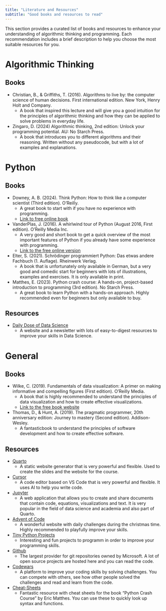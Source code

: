 ```yaml
---
title: "Literature and Resources"
subtitle: "Good books and resources to read"
---
```


This section provides a curated list of books and resources to enhance your understanding of algorithmic thinking and programming. Each recommendation includes a brief description to help you choose the most suitable resources for you.

# Algorithmic Thinking

## Books

- Christian, B., & Griffiths, T. (2016). Algorithms to live by: the computer science of human decisions. First international edition. New York, Henry Holt and Company.
    - A book that inspired this lecture and will give you a good intuition for the principles of algorithmic thinking and how they can be applied to solve problems in everyday life.
- Zingaro, D. (2024) Algorithmic thinking, 2nd edition: Unlock your programming potential. AU: No Starch Press.
    - A book that introduces you to different algorithms and their reasoning. Written without any pseudocode, but with a lot of examples and explanations.

# Python

## Books

- Downey, A. B. (2024). Think Python: How to think like a computer scientist (Third edition). O’Reilly.
    - A great book to start with if you have no experience with programming.
    - [Link to free online book](https://greenteapress.com/wp/think-python-3rd-edition/)

- VanderPlas, J. (2016). A whirlwind tour of Python (August 2016, First edition). O’Reilly Media Inc.
    - A very good and short book to get a quick overview of the most important features of Python if you already have some experience with programming.
    - [Link to the free online version](https://jakevdp.github.io/WhirlwindTourOfPython/)

- Elter, S. (2021). Schrödinger programmiert Python: Das etwas andere Fachbuch (1. Auflage). Rheinwerk Verlag.
    - A book that is unfortunately only available in German, but a very good and comedic start for beginners with lots of illustrations, examples and exercises. It is only available in print.

- Matthes, E. (2023). Python crash course: A hands-on, project-based introduction to programming (3rd edition). No Starch Press.
    - A great book to learn Python with a hands-on approach. Highly recommended even for beginners but only available to buy.

## Resources

- [Daily Dose of Data Science](https://www.dailydoseofds.com)
    - A website and a newsletter with lots of easy-to-digest resources to improve your skills in Data Science.

# General

## Books

- Wilke, C. (2019). Fundamentals of data visualization: A primer on making informative and compelling figures (First edition). O’Reilly Media.
    - A book that is highly recommended to understand the principles of data visualization and how to create effective visualizations.
    - [Link to the free book website](https://clauswilke.com/dataviz/)

- Thomas, D., & Hunt, A. (2019). The pragmatic programmer, 20th anniversary edition: Journey to mastery (Second edition). Addison-Wesley.
    - A fantasticbook to understand the principles of software development and how to create effective software.

## Resources

- [Quarto](https://quarto.org)
    - A static website generator that is very powerful and flexible. Used to create the slides and the website for the course.

- [Cursor](https://cursor.sh)
    - A code editor based on VS Code that is very powerful and flexible. It uses AI to help you write code.

- [Jupyter](https://jupyter.org)
    - A web application that allows you to create and share documents that contain code, equations, visualizations and text. It is very popular in the field of data science and academia and also part of Quarto.

- [Advent of Code](https://adventofcode.com/)
    - A wonderful website with daily challenges during the christmas time. Highly recommended to playfully improve your skills.

- [Tiny Python Projects](http://tinypythonprojects.com)
    - Interesting and fun projects to programm in order to improve your programming skills.

- [Github](https://github.com)
    - The largest provider for git repositories owned by Microsoft. A lot of open source projects are hosted here and you can read the code.

- [Codewars](https://codewars.com)
    - A platform to improve your coding skills by solving challenges. You can compete with others, see how other people solved the challenges and read and learn from the code.

- [Cheat-Sheets](https://ehmatthes.github.io/pcc_3e/cheat_sheets/)
    - Fantastic resource with cheat sheets for the book "Python Crash Course" by Eric Matthes. You can use these to quickly look up syntax and functions.
